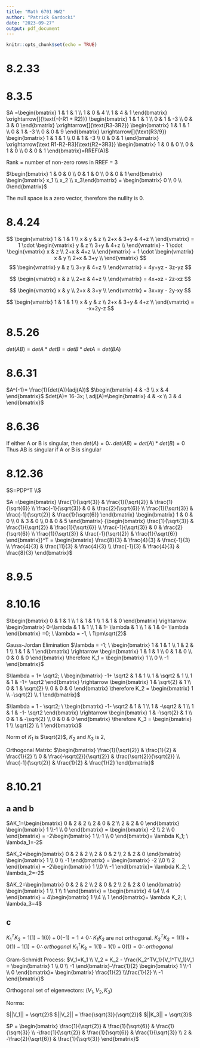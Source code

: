 ---
title: "Math 6701 HW2"
author: "Patrick Gardocki"
date: "2023-09-27"
output: pdf_document
---

```{r setup, include=FALSE}
knitr::opts_chunk$set(echo = TRUE)
```

# 8.2.33



# 8.3.5

$A =\begin{bmatrix} 1 & 1 & 1 \\ 1 & 0 & 4 \\ 1 & 4 & 1  \end{bmatrix} \xrightarrow[]{\text{-(-R1 + R2)}} \begin{bmatrix} 1 & 1 & 1 \\ 0 & 1 & -3 \\ 0 & 3 & 0  \end{bmatrix} \xrightarrow[]{\text{R3-3R2}}  \begin{bmatrix} 1 & 1 & 1 \\ 0 & 1 & -3 \\ 0 & 0 & 9  \end{bmatrix} \xrightarrow[]{\text{R3/9}}  \begin{bmatrix} 1 & 1 & 1 \\ 0 & 1 & -3 \\ 0 & 0 & 1  \end{bmatrix} \xrightarrow[\text R1-R2-R3]{\text{R2+3R3}}  \begin{bmatrix} 1 & 0 & 0 \\ 0 & 1 & 0 \\ 0 & 0 & 1  \end{bmatrix}=RREF(A)$ 

Rank = number of non-zero rows in RREF = 3


$\begin{bmatrix} 1 & 0 & 0 \\ 0 & 1 & 0 \\ 0 & 0 & 1  \end{bmatrix} \begin{bmatrix} x_1 \\ x_2 \\ x_3\end{bmatrix} = \begin{bmatrix} 0 \\ 0 \\ 0\end{bmatrix}$

The null space is a zero vector, therefore the nullity is 0.

# 8.4.24

$$
\begin{vmatrix}
1 & 1 & 1 \\
x & y & z \\
2+x & 3+y & 4+z \\
\end{vmatrix}
= 1 \cdot
\begin{vmatrix}
y & z \\
3+y & 4+z \\
\end{vmatrix}
- 1 \cdot
\begin{vmatrix}
x & z \\
2+x & 4+z \\
\end{vmatrix}
+ 1 \cdot
\begin{vmatrix}
x & y \\
2+x & 3+y \\
\end{vmatrix}
$$
$$
\begin{vmatrix}
y & z \\
3+y & 4+z \\
\end{vmatrix}
= 4y+yz - 3z-yz
$$

$$
\begin{vmatrix}
x & z \\
2+x & 4+z \\
\end{vmatrix}
= 4x+xz - 2z-xz
$$

$$
\begin{vmatrix}
x & y \\
2+x & 3+y \\
\end{vmatrix}
= 3x+xy - 2y-xy
$$


$$
\begin{vmatrix}
1 & 1 & 1 \\
x & y & z \\
2+x & 3+y & 4+z \\
\end{vmatrix}
= -x+2y-z
$$


# 8.5.26

$det(AB)=detA*detB=detB*detA=det(BA)$

# 8.6.31

$A^{-1}= \frac{1}{det(A)}(adj(A))$
$\begin{bmatrix} 4 & -3  \\ x & 4  \end{bmatrix}$
$det(A)= 16-3x; \ adj(A)=\begin{bmatrix} 4 & -x  \\ 3 & 4  \end{bmatrix}$

# 8.6.36

If either A or B is singular, then $det(A) = 0 \therefore det(AB) = det(A)*det(B) = 0$ Thus AB is singular if A or B is singular

# 8.12.36

$S=PDP^T \\$

$A =\begin{bmatrix} \frac{1}{\sqrt{3}} & \frac{1}{\sqrt{2}} & \frac{1}{\sqrt{6}} \\ \frac{-1}{\sqrt{3}} & 0 & \frac{2}{\sqrt{6}} \\ \frac{1}{\sqrt{3}} & \frac{-1}{\sqrt{2}} & \frac{1}{\sqrt{6}} \end{bmatrix} \begin{bmatrix} 1 & 0 & 0 \\ 0 & 3 & 0 \\ 0 & 0 & 5 \end{bmatrix} {\begin{bmatrix} \frac{1}{\sqrt{3}} & \frac{1}{\sqrt{2}} & \frac{1}{\sqrt{6}} \\ \frac{-1}{\sqrt{3}} & 0 & \frac{2}{\sqrt{6}} \\ \frac{1}{\sqrt{3}} & \frac{-1}{\sqrt{2}} & \frac{1}{\sqrt{6}} \end{bmatrix}}^T = \begin{bmatrix} \frac{8}{3} & \frac{4}{3} & \frac{-1}{3} \\ \frac{4}{3} & \frac{11}{3} & \frac{4}{3} \\ \frac{-1}{3} & \frac{4}{3} & \frac{8}{3} \end{bmatrix}$


# 8.9.5



# 8.10.16

$\begin{bmatrix} 0 & 1 & 1 \\ 1 & 1 & 1 \\ 1 & 1 & 0 \end{bmatrix} \rightarrow \begin{bmatrix} 0-\lambda & 1 & 1 \\ 1 & 1- \lambda & 1 \\ 1 & 1 & 0- \lambda \end{bmatrix}  =0; \ \lambda = -1, \ 1\pm\sqrt{2}$

Gauss-Jordan Elimination
$\lambda = -1; \ \begin{bmatrix} 1 & 1 & 1 \\ 1 & 2 & 1 \\ 1 & 1 & 1 \end{bmatrix} \rightarrow \begin{bmatrix} 1 & 1 & 1 \\ 0 & 1 & 0 \\ 0 & 0 & 0 \end{bmatrix} \therefore K_1 = \begin{bmatrix} 1 \\ 0 \\ -1 \end{bmatrix}$

$\lambda = 1+ \sqrt2; \ \begin{bmatrix} -1+ \sqrt2 & 1 & 1 \\ 1 & \sqrt2 & 1 \\ 1 & 1 & -1+ \sqrt2 \end{bmatrix} \rightarrow \begin{bmatrix} 1 & \sqrt{2} & 1 \\ 0 & 1 & \sqrt{2} \\ 0 & 0 & 0 \end{bmatrix} \therefore K_2 = \begin{bmatrix} 1 \\ -\sqrt{2} \\ 1 \end{bmatrix}$

$\lambda = 1 - \sqrt2; \ \begin{bmatrix} -1- \sqrt2 & 1 & 1 \\ 1 & -\sqrt2 & 1 \\ 1 & 1 & -1- \sqrt2 \end{bmatrix} \rightarrow \begin{bmatrix} 1 & -\sqrt{2} & 1 \\ 0 & 1 & -\sqrt{2} \\ 0 & 0 & 0 \end{bmatrix} \therefore K_3 = \begin{bmatrix} 1 \\ \sqrt{2} \\ 1 \end{bmatrix}$


Norm of $K_1$ is $\sqrt{2}$, $K_2$ and $K_3$ is $2$,

Orthogonal Matrix:
$\begin{bmatrix} \frac{1}{\sqrt{2}} & \frac{1}{2} & \frac{1}{2} \\ 0 & \frac{-\sqrt{2}}{\sqrt{2}} & \frac{\sqrt{2}}{\sqrt{2}} \\ \frac{-1}{\sqrt{2}} & \frac{1}{2} & \frac{1}{2} \end{bmatrix}$


# 8.10.21

## a and b

$AK_1=\begin{bmatrix} 0 & 2 & 2 \\ 2 & 0 & 2 \\ 2 & 2 & 0 \end{bmatrix} \begin{bmatrix} 1 \\-1 \\ 0 \end{bmatrix} = \begin{bmatrix} -2 \\ 2 \\ 0 \end{bmatrix} = -2\begin{bmatrix} 1 \\-1 \\ 0 \end{bmatrix}= \lambda K_1; \ \lambda_1=-2$

$AK_2=\begin{bmatrix} 0 & 2 & 2 \\ 2 & 0 & 2 \\ 2 & 2 & 0 \end{bmatrix} \begin{bmatrix} 1 \\ 0 \\ -1  \end{bmatrix} = \begin{bmatrix} -2 \\0 \\ 2 \end{bmatrix} = -2\begin{bmatrix} 1 \\0 \\ -1 \end{bmatrix}= \lambda K_2; \ \lambda_2=-2$

$AK_2=\begin{bmatrix} 0 & 2 & 2 \\ 2 & 0 & 2 \\ 2 & 2 & 0 \end{bmatrix} \begin{bmatrix} 1 \\ 1 \\ 1  \end{bmatrix} = \begin{bmatrix} 4 \\4 \\ 4 \end{bmatrix} = 4\begin{bmatrix} 1 \\4 \\ 1 \end{bmatrix}= \lambda K_2; \ \lambda_3=4$


## c

$K_1^TK_2 = 1(1)-1(0)+0(-1)= 1 \ne 0 \therefore K_1K_2$ are not orthogonal.
$K_2^TK_2 = 1(1)+0(1)-1(1)=0 \therefore orthogonal$
$K_1^TK_3 = 1(1)-1(1)+0(1)=0 \therefore orthogonal$

Gram-Schmidt Process:
$V_1=K_1 \\ V_2 = K_2 - \frac{K_2^TV_1}{V_1^TV_1}V_1 = \begin{bmatrix} 1 \\ 0 \\ -1  \end{bmatrix}-\frac{1}{2} \begin{bmatrix} 1 \\-1 \\ 0 \end{bmatrix}= \begin{bmatrix} \frac{1}{2} \\\frac{1}{2} \\ -1 \end{bmatrix}$

Orthogonal set of eigenvectors: $(V_1,V_2,K_3)$

Norms:

$||V_1|| = \sqrt{2}$
$||V_2|| = \frac{\sqrt{3}}{\sqrt{2}}$
$||K_3|| = \sqrt{3}$


$P = \begin{bmatrix} \frac{1}{\sqrt{2}} & \frac{1}{\sqrt{6}} & \frac{1}{\sqrt{3}} \\ -\frac{1}{\sqrt{2}} & \frac{1}{\sqrt{6}} & \frac{1}{\sqrt{3}} \\ 2 & -\frac{2}{\sqrt{6}} & \frac{1}{\sqrt{3}} \end{bmatrix}$
